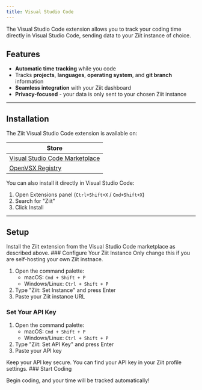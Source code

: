 ```yaml
---
title: Visual Studio Code
---
```



The Visual Studio Code extension allows you to track your coding time directly in Visual Studio Code, sending data to your Ziit instance of choice.

<GithubInfo owner="0PandaDEV" repo="ziit-vscode" />

## Features

- **Automatic time tracking** while you code
- Tracks **projects**, **languages**, **operating system**, and **git branch** information
- **Seamless integration** with your Ziit dashboard
- **Privacy-focused** - your data is only sent to your chosen Ziit instance

---

## Installation

The Ziit Visual Studio Code extension is available on:

| Store                                                                                                       |
| ----------------------------------------------------------------------------------------------------------- |
| [Visual Studio Code Marketplace](https://marketplace.visualstudio.com/items?itemName=0PandaDEV.ziit-vscode) |
| [OpenVSX Registry](https://open-vsx.org/extension/0PandaDEV/ziit-vscode)                                    |

You can also install it directly in Visual Studio Code:

1. Open Extensions panel (`Ctrl+Shift+X` / `Cmd+Shift+X`)
2. Search for "Ziit"
3. Click Install

---

## Setup

<Steps>
<Step>
Install the Ziit extension from the Visual Studio Code marketplace as described above.
</Step>
<Step>
### Configure Your Ziit Instance

<Callout title="Info" type="info">
  Only change this if you are self-hosting your own Ziit instnace.
</Callout>

1. Open the command palette:
   - macOS: `Cmd + Shift + P`
   - Windows/Linux: `Ctrl + Shift + P`
2. Type "Ziit: Set Instance" and press Enter
3. Paste your Ziit instance URL

</Step>
<Step>

### Set Your API Key

1. Open the command palette:
   - macOS: `Cmd + Shift + P`
   - Windows/Linux: `Ctrl + Shift + P`
2. Type "Ziit: Set API Key" and press Enter
3. Paste your API key

<Callout title="Note" type="warn">
  Keep your API key secure. You can find your API key in your Ziit profile settings.
</Callout>
</Step>
<Step>
### Start Coding

Begin coding, and your time will be tracked automatically!

</Step>
</Steps>
